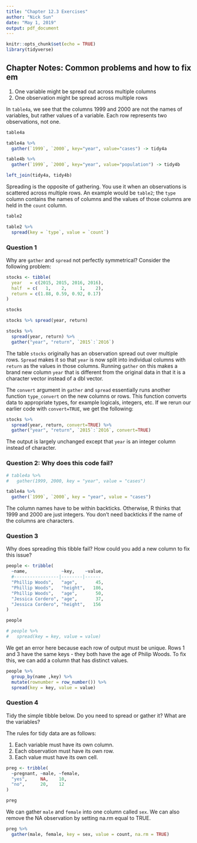 ---
title: "Chapter 12.3 Exercises"
author: "Nick Sun"
date: "May 1, 2019"
output: pdf_document
---

```{r setup, include=FALSE}
knitr::opts_chunk$set(echo = TRUE)
library(tidyverse)
```

## Chapter Notes: Common problems and how to fix em

1. One variable might be spread out across multiple columns
2. One observation might be spread across multiple rows

In `table4a`, we see that the columns 1999 and 2000 are not the names of variables, but rather values of a variable.
Each row represents two observations, not one.

```{r echo=FALSE}
table4a

table4a %>% 
  gather(`1999`, `2000`, key="year", value="cases") -> tidy4a

table4b %>% 
  gather(`1999`, `2000`, key="year", value="population") -> tidy4b 

left_join(tidy4a, tidy4b)
```

Spreading is the opposite of gathering.
You use it when an observations is scattered across multiple rows. 
An example would be `table2`; the `type` column contains the names of columns and the values of those columns are held in the `count` column.

```{r echo=FALSE}
table2

table2 %>% 
  spread(key = `type`, value = `count`)
```

### Question 1

Why are `gather` and `spread` not perfectly symmetrical?
Consider the following problem:

```{r echo=FALSE}
stocks <- tibble(
  year   = c(2015, 2015, 2016, 2016),
  half  = c(   1,    2,     1,    2),
  return = c(1.88, 0.59, 0.92, 0.17)
)

stocks

stocks %>% spread(year, return)

stocks %>% 
  spread(year, return) %>% 
  gather("year", "return", `2015`:`2016`)
```

The table `stocks` originally has an observation spread out over multiple rows.
`Spread` makes it so that `year` is now split into individual columns with `return` as the values in those columns.
Running `gather` on this makes a brand new column `year` that is different from the original data in that it is a character vector instead of a dbl vector.

The `convert` argument in `gather` and `spread` essentially runs another function `type_convert` on the new columns or rows.
This function converts data to appropriate types, for example logicals, integers, etc.
If we rerun our earlier code with `convert=TRUE`, we get the following:

```{r echo=FALSE}
stocks %>% 
  spread(year, return, convert=TRUE) %>% 
  gather("year", "return", `2015`:`2016`, convert=TRUE)
```

The output is largely unchanged except that `year` is an integer column instead of character.

### Question 2: Why does this code fail?

```{r }
# table4a %>% 
#   gather(1999, 2000, key = "year", value = "cases")

table4a %>% 
  gather(`1999`, `2000`, key = "year", value = "cases")
```

The column names have to be within backticks.
Otherwise, R thinks that 1999 and 2000 are just integers.
You don't need backticks if the name of the columns are characters.

### Question 3 

Why does spreading this tibble fail? How could you add a new column to fix this issue?

```{r}
people <- tribble(
  ~name,             ~key,    ~value,
  #-----------------|--------|------
  "Phillip Woods",   "age",       45,
  "Phillip Woods",   "height",   186,
  "Phillip Woods",   "age",       50,
  "Jessica Cordero", "age",       37,
  "Jessica Cordero", "height",   156
)

people

# people %>% 
#   spread(key = key, value = value)
```

We get an error here because each row of output must be unique.
Rows 1 and 3 have the same keys - they both have the age of Philip Woods.
To fix this, we can add a column that has distinct values.

```{r echo=FALSE}
people %>% 
  group_by(name ,key) %>% 
  mutate(rownumber = row_number()) %>% 
  spread(key = key, value = value)
```


### Question 4

Tidy the simple tibble below.
Do you need to spread or gather it?
What are the variables?

The rules for tidy data are as follows:

1. Each variable must have its own column.
2. Each observation must have its own row.
3. Each value must have its own cell.

```{r echo=FALSE}
preg <- tribble(
  ~pregnant, ~male, ~female,
  "yes",     NA,    10,
  "no",      20,    12
)

preg
```

We can gather `male` and `female` into one column called `sex`.
We can also remove the NA observation by setting na.rm equal to TRUE.

```{r echo=FALSE}
preg %>% 
  gather(male, female, key = sex, value = count, na.rm = TRUE)
```

